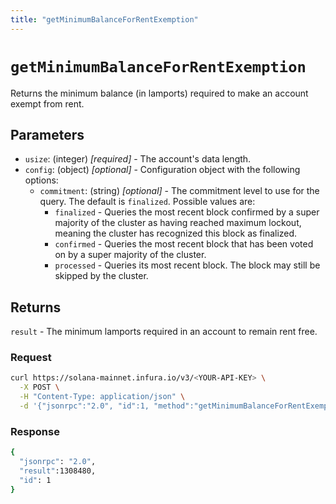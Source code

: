 ```yaml
---
title: "getMinimumBalanceForRentExemption"
---
```



# `getMinimumBalanceForRentExemption`

Returns the minimum balance (in lamports) required to make an account exempt from rent.

## Parameters

- `usize`: (integer) _[required]_ - The account's data length.
- `config`: (object) _[optional]_  - Configuration object with the following options:
    - `commitment`: (string) _[optional]_  - The commitment level to use for the query. The default is `finalized`. Possible values are:
        - `finalized` - Queries the most recent block confirmed by a super majority of the cluster as having
            reached maximum lockout, meaning the cluster has recognized this block as finalized.
        - `confirmed` - Queries the most recent block that has been voted on by a super majority of the cluster.
        - `processed` - Queries its most recent block. The block may still be skipped by the cluster.

## Returns

`result` - The minimum lamports required in an account to remain rent free.

### Request

<Tabs>
  <TabItem value="curl">

  ```bash
  curl https://solana-mainnet.infura.io/v3/<YOUR-API-KEY> \
    -X POST \
    -H "Content-Type: application/json" \
    -d '{"jsonrpc":"2.0", "id":1, "method":"getMinimumBalanceForRentExemption", "params":[60]}'
   ```

  </TabItem>
</Tabs>

### Response

<Tabs>
  <TabItem value="JSON">

  ```bash
  {
    "jsonrpc": "2.0",
    "result":1308480,
    "id": 1
  }
  ```

  </TabItem>
</Tabs>

